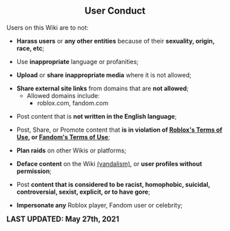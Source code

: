 <center>
<br />
<noinclude>{{RulesAndPoliciesNavigation}}</noinclude>

== '''User Conduct''' ==
{{FrameSquare|color = db0f4d|content= The '''user conduct''' is a set of standards that '''ALL''' users must comply to while on the Bubble Gum Simulator Wiki.<br />
[https://www.fandom.com/terms-of-use Fandom's Terms of Use] applies '''''globally'''''.}}
</center>

Users on this Wiki are to not:
* '''Harass users''' or '''any other entities''' because of their '''sexuality, origin, race, etc''';

* Use '''inappropriate''' language or profanities;

* '''Upload''' or '''share''' '''inappropriate media''' where it is not allowed;

* '''Share external site links''' from domains that are '''not allowed''';
** Allowed domains include:
*** roblox.com, fandom.com

* Post content that is '''not written in the English language''';

* Post, Share, or Promote content that '''is in violation of [https://en.help.roblox.com/hc/en-us/articles/115004647846-Roblox-Terms-of-Use Roblox's Terms of Use], or [https://www.fandom.com/terms-of-use Fandom's Terms of Use]''';

* '''Plan raids''' on other Wikis or platforms;

* '''Deface content''' on the Wiki [[w:c:Help:Vandalism|(vandalism)]], or '''user profiles without permission''';

* Post '''content that is considered to be racist, homophobic, suicidal, controversial, sexist, explicit, or to have gore''';

* '''Impersonate any''' Roblox player, Fandom user or celebrity;

<big>'''LAST UPDATED: May 27th, 2021'''</big>
